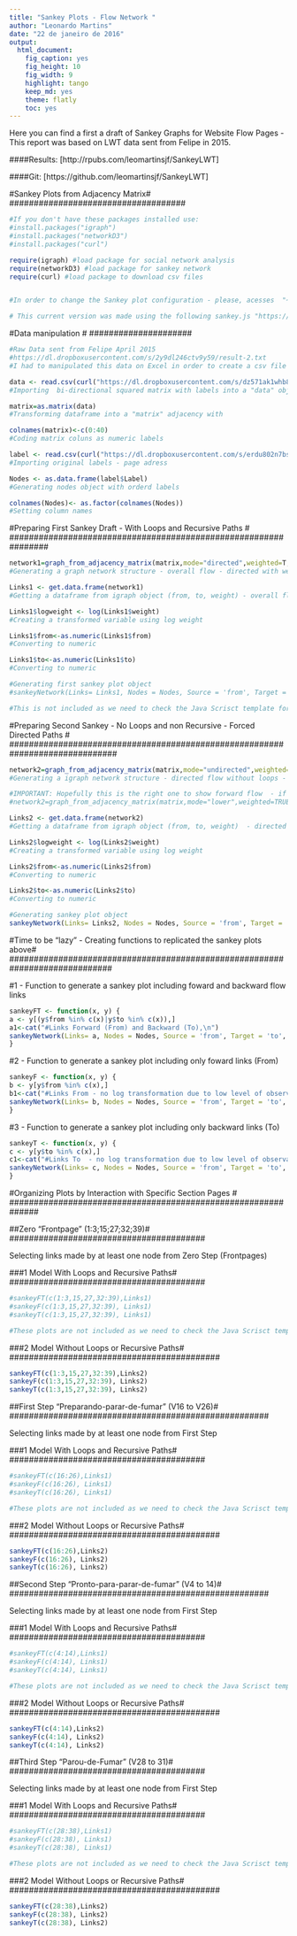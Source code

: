 ```yaml
---
title: "Sankey Plots - Flow Network "
author: "Leonardo Martins"
date: "22 de janeiro de 2016"
output: 
  html_document: 
    fig_caption: yes
    fig_height: 10
    fig_width: 9
    highlight: tango
    keep_md: yes
    theme: flatly
    toc: yes
---
```


Here you can find a first a draft of Sankey Graphs for Website Flow Pages - This report was based on LWT data sent from Felipe in 2015. 

####Results: [http://rpubs.com/leomartinsjf/SankeyLWT]

####Git: [https://github.com/leomartinsjf/SankeyLWT]

####################################
#Sankey Plots from Adjacency Matrix#
####################################

```r
#If you don't have these packages installed use:
#install.packages("igraph")
#install.packages("networkD3")
#install.packages("curl")

require(igraph) #load package for social network analysis
require(networkD3) #load package for sankey network
require(curl) #load package to download csv files


#In order to change the Sankey plot configuration - please, acesses  "~/Library/Frameworks/R.framework/Versions/"your version 3.xxx"/library/networwD3/htmlwidgets/lib/sankey.js

# This current version was made using the following sankey.js "https://dl.dropboxusercontent.com/s/5386z4jwrymlubq/sankey.js"
```


#####################
#Data manipulation  #
#####################
```r
#Raw Data sent from Felipe April 2015
#https://dl.dropboxusercontent.com/s/2y9dl246ctv9y59/result-2.txt
#I had to manipulated this data on Excel in order to create a csv file with labels and another one with the squared matrix

data <- read.csv(curl("https://dl.dropboxusercontent.com/s/dz571ak1whb8lqd/grafo.csv"), sep = ";")
#Importing  bi-directional squared matrix with labels into a "data" object

matrix=as.matrix(data)
#Transforming dataframe into a "matrix" adjacency with

colnames(matrix)<-c(0:40)
#Coding matrix coluns as numeric labels 

label <- read.csv(curl("https://dl.dropboxusercontent.com/s/erdu802n7bsqk5e/label.csv"), sep=";")
#Importing original labels - page adress

Nodes <- as.data.frame(label$Label)
#Generating nodes object with orderd labels

colnames(Nodes)<- as.factor(colnames(Nodes))
#Setting column names 
```


################################################################
#Preparing First Sankey Draft - With Loops and Recursive Paths #
################################################################
```r
network1=graph_from_adjacency_matrix(matrix,mode="directed",weighted=T,diag=T)
#Generating a graph network structure - overall flow - directed with weights and diag different from zero

Links1 <- get.data.frame(network1)
#Getting a dataframe from igraph object (from, to, weight) - overall flow

Links1$logweight <- log(Links1$weight)
#Creating a transformed variable using log weight

Links1$from<-as.numeric(Links1$from)
#Converting to numeric

Links1$to<-as.numeric(Links1$to)
#Converting to numeric

#Generating first sankey plot object
#sankeyNetwork(Links= Links1, Nodes = Nodes, Source = 'from', Target = 'to', Value = 'logweight', NodeID ="label$Label", fontSize=12, nodeWidth=30)

#This is not included as we need to check the Java Scrisct template for Sankey Plot with Recursive Patterns
```

##############################################################################
#Preparing Second Sankey - No Loops and non Recursive - Forced Directed Paths #
##############################################################################
```r
network2=graph_from_adjacency_matrix(matrix,mode="undirected",weighted=T,diag=F)
#Generating a igraph network structure - directed flow without loops - undirected with weight and diag equal to zero - only the upper matrix triangle it is used 

#IMPORTANT: Hopefully this is the right one to show forward flow  - if it is not the case use the following network object
#network2=graph_from_adjacency_matrix(matrix,mode="lower",weighted=TRUE,diag=F)

Links2 <- get.data.frame(network2)
#Getting a dataframe from igraph object (from, to, weight)  - directed flow without loops

Links2$logweight <- log(Links2$weight)
#Creating a transformed variable using log weight

Links2$from<-as.numeric(Links2$from)
#Converting to numeric

Links2$to<-as.numeric(Links2$to)
#Converting to numeric

#Generating sankey plot object
sankeyNetwork(Links= Links2, Nodes = Nodes, Source = 'from', Target = 'to', Value = 'logweight', NodeID ="label$Label", fontSize=12, nodeWidth=5)
```

#############################################################################
#Time to be "lazy" - Creating functions to replicated the sankey plots above# 
#############################################################################

#1 - Function to generate a sankey plot including foward and backward flow links
```r
sankeyFT <- function(x, y) {
a <- y[(y$from %in% c(x)|y$to %in% c(x)),]
a1<-cat("#Links Forward (From) and Backward (To),\n")
sankeyNetwork(Links= a, Nodes = Nodes, Source = 'from', Target = 'to', Value = 'logweight', NodeID ="label$Label", fontSize=12, nodeWidth=30)
}
```

#2 - Function to generate a sankey plot including only foward links (From)
```r
sankeyF <- function(x, y) {
b <- y[y$from %in% c(x),]
b1<-cat("#Links From - no log transformation due to low level of observations\n")
sankeyNetwork(Links= b, Nodes = Nodes, Source = 'from', Target = 'to', Value = 'logweight', NodeID ="label$Label", fontSize=12, nodeWidth=30)
}
```

#3 - Function to generate a sankey plot including only backward links (To)
```r
sankeyT <- function(x, y) {
c <- y[y$to %in% c(x),]
c1<-cat("#Links To  - no log transformation due to low level of observations\n")
sankeyNetwork(Links= c, Nodes = Nodes, Source = 'from', Target = 'to', Value = 'logweight', NodeID ="label$Label", fontSize=12, nodeWidth=30)
}
```

##############################################################
#Organizing Plots by Interaction with Specific Section Pages #
##############################################################

########################################
##Zero "Frontpage" (1:3;15;27;32;39)#
########################################

Selecting links made by at least one node from Zero Step (Frontpages) 

########################################
###1 Model With Loops and Recursive Paths#
########################################
```r
#sankeyFT(c(1:3,15,27,32:39),Links1)
#sankeyF(c(1:3,15,27,32:39), Links1)
#sankeyT(c(1:3,15,27,32:39), Links1)

#These plots are not included as we need to check the Java Scrisct template for Sankey Plot with Recursive Patterns
```

###########################################
###2 Model Without Loops or Recursive Paths#
###########################################

```r
sankeyFT(c(1:3,15,27,32:39),Links2)
sankeyF(c(1:3,15,27,32:39), Links2)
sankeyT(c(1:3,15,27,32:39), Links2)
```

#####################################################
##First Step "Preparando-parar-de-fumar" (V16 to V26)#
#####################################################

Selecting links made by at least one node from First Step 

########################################
###1 Model With Loops and Recursive Paths#
########################################

```r
#sankeyFT(c(16:26),Links1)
#sankeyF(c(16:26), Links1)
#sankeyT(c(16:26), Links1)

#These plots are not included as we need to check the Java Scrisct template for Sankey Plot with Recursive Patterns
```
###########################################
###2 Model Without Loops or Recursive Paths#
###########################################

```r
sankeyFT(c(16:26),Links2)
sankeyF(c(16:26), Links2)
sankeyT(c(16:26), Links2)
```

#####################################################
##Second Step "Pronto-para-parar-de-fumar" (V4 to 14)#
#####################################################

Selecting links made by at least one node from First Step 

########################################
###1 Model With Loops and Recursive Paths#
########################################
```r
#sankeyFT(c(4:14),Links1)
#sankeyF(c(4:14), Links1)
#sankeyT(c(4:14), Links1)

#These plots are not included as we need to check the Java Scrisct template for Sankey Plot with Recursive Patterns
```

###########################################
###2 Model Without Loops or Recursive Paths#
###########################################
```r
sankeyFT(c(4:14),Links2)
sankeyF(c(4:14), Links2)
sankeyT(c(4:14), Links2)
```

########################################
##Third Step "Parou-de-Fumar" (V28 to 31)#
########################################

Selecting links made by at least one node from First Step 

########################################
###1 Model With Loops and Recursive Paths#
########################################

```r
#sankeyFT(c(28:38),Links1)
#sankeyF(c(28:38), Links1)
#sankeyT(c(28:38), Links1)

#These plots are not included as we need to check the Java Scrisct template for Sankey Plot with Recursive Patterns
```

###########################################
###2 Model Without Loops or Recursive Paths#
###########################################

```r
sankeyFT(c(28:38),Links2)
sankeyF(c(28:38), Links2)
sankeyT(c(28:38), Links2)
```